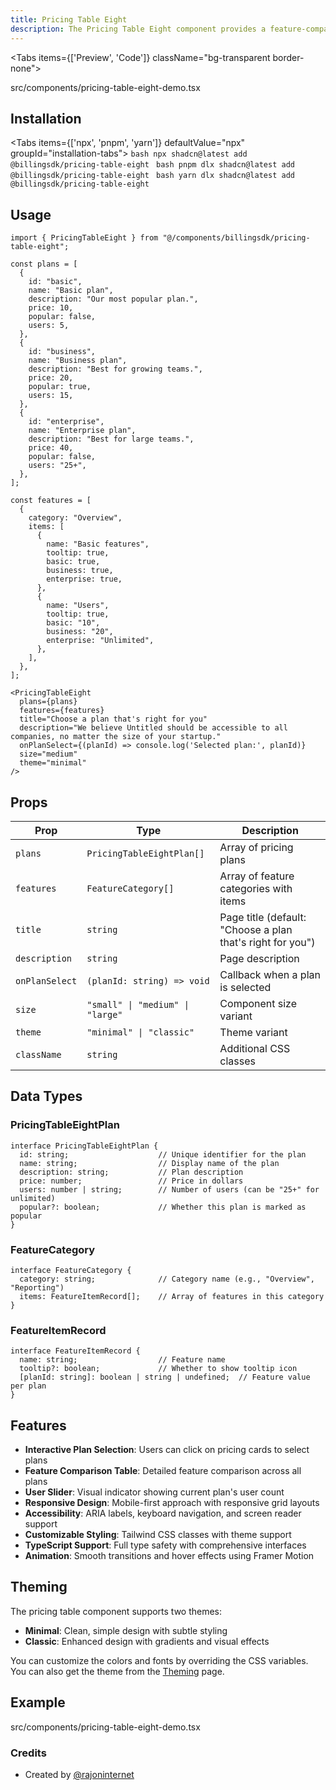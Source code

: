 ```yaml
---
title: Pricing Table Eight
description: The Pricing Table Eight component provides a feature-comparison pricing table with aligned cards and user slider for comprehensive plan comparison.
---
```


<Tabs items={['Preview', 'Code']} className="bg-transparent border-none">
  <Tab value="Preview" className="border-none bg-transparent p-0 mt-3">
    <PreviewComponents registryName="pricing-table-eight">
      <PricingTableEightDemo />
    </PreviewComponents>
  </Tab>

  <Tab value="Code" className="mt-3">
    <include cwd lang="tsx" meta='title="src/components/pricing-table-eight-demo.tsx"'>src/components/pricing-table-eight-demo.tsx</include>
  </Tab>
</Tabs>

## Installation

<Tabs items={['npx', 'pnpm', 'yarn']} defaultValue="npx" groupId="installation-tabs">
  <Tab value="npx">
    ```bash
    npx shadcn@latest add @billingsdk/pricing-table-eight
    ```
  </Tab>
  <Tab value="pnpm">
    ```bash
    pnpm dlx shadcn@latest add @billingsdk/pricing-table-eight
    ```
  </Tab>
  <Tab value="yarn">
    ```bash
    yarn dlx shadcn@latest add @billingsdk/pricing-table-eight
    ```
  </Tab>
</Tabs>

## Usage

```tsx
import { PricingTableEight } from "@/components/billingsdk/pricing-table-eight";

const plans = [
  {
    id: "basic",
    name: "Basic plan",
    description: "Our most popular plan.",
    price: 10,
    popular: false,
    users: 5,
  },
  {
    id: "business",
    name: "Business plan",
    description: "Best for growing teams.",
    price: 20,
    popular: true,
    users: 15,
  },
  {
    id: "enterprise",
    name: "Enterprise plan",
    description: "Best for large teams.",
    price: 40,
    popular: false,
    users: "25+",
  },
];

const features = [
  {
    category: "Overview",
    items: [
      {
        name: "Basic features",
        tooltip: true,
        basic: true,
        business: true,
        enterprise: true,
      },
      {
        name: "Users",
        tooltip: true,
        basic: "10",
        business: "20",
        enterprise: "Unlimited",
      },
    ],
  },
];

<PricingTableEight
  plans={plans}
  features={features}
  title="Choose a plan that's right for you"
  description="We believe Untitled should be accessible to all companies, no matter the size of your startup."
  onPlanSelect={(planId) => console.log('Selected plan:', planId)}
  size="medium"
  theme="minimal"
/>
```

## Props

| Prop | Type | Description |
|------|------|-------------|
| `plans` | `PricingTableEightPlan[]` | Array of pricing plans |
| `features` | `FeatureCategory[]` | Array of feature categories with items |
| `title` | `string` | Page title (default: "Choose a plan that's right for you") |
| `description` | `string` | Page description |
| `onPlanSelect` | `(planId: string) => void` | Callback when a plan is selected |
| `size` | `"small" \| "medium" \| "large"` | Component size variant |
| `theme` | `"minimal" \| "classic"` | Theme variant |
| `className` | `string` | Additional CSS classes |

## Data Types

### PricingTableEightPlan

```tsx
interface PricingTableEightPlan {
  id: string;                    // Unique identifier for the plan
  name: string;                  // Display name of the plan
  description: string;           // Plan description
  price: number;                 // Price in dollars
  users: number | string;        // Number of users (can be "25+" for unlimited)
  popular?: boolean;             // Whether this plan is marked as popular
}
```

### FeatureCategory

```tsx
interface FeatureCategory {
  category: string;              // Category name (e.g., "Overview", "Reporting")
  items: FeatureItemRecord[];    // Array of features in this category
}
```

### FeatureItemRecord

```tsx
interface FeatureItemRecord {
  name: string;                  // Feature name
  tooltip?: boolean;             // Whether to show tooltip icon
  [planId: string]: boolean | string | undefined;  // Feature value per plan
}
```

## Features

- **Interactive Plan Selection**: Users can click on pricing cards to select plans
- **Feature Comparison Table**: Detailed feature comparison across all plans
- **User Slider**: Visual indicator showing current plan's user count
- **Responsive Design**: Mobile-first approach with responsive grid layouts
- **Accessibility**: ARIA labels, keyboard navigation, and screen reader support
- **Customizable Styling**: Tailwind CSS classes with theme support
- **TypeScript Support**: Full type safety with comprehensive interfaces
- **Animation**: Smooth transitions and hover effects using Framer Motion

## Theming

The pricing table component supports two themes:

- **Minimal**: Clean, simple design with subtle styling
- **Classic**: Enhanced design with gradients and visual effects

You can customize the colors and fonts by overriding the CSS variables. You can also get the theme from the [Theming](/docs/theming) page.

## Example

<include cwd lang="tsx" meta='title="src/components/pricing-table-eight-demo.tsx"'>src/components/pricing-table-eight-demo.tsx</include>

### Credits
- Created by [@rajoninternet](https://x.com/rajoninternet)
